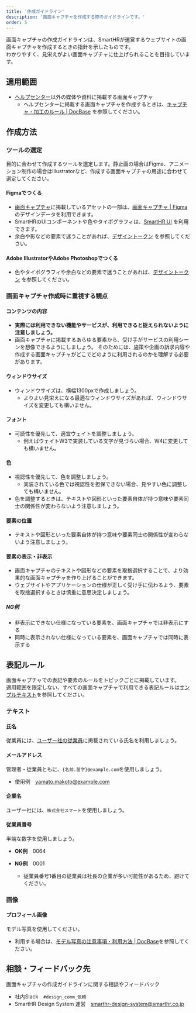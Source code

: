 ```yaml
---
title: '作成ガイドライン'
description: '画面キャプチャを作成する際のガイドラインです。'
order: 5
---
```



画面キャプチャの作成ガイドラインは、SmartHRが運営するウェブサイトの画面キャプチャを作成するときの指針を示したものです。  
わかりやすく、見栄えがよい画面キャプチャに仕上げられることを目指しています。

## 適用範囲
- [ヘルプセンター](https://support.smarthr.jp/ja/)以外の媒体や資料に掲載する画面キャプチャ  
    - ヘルプセンターに掲載する画面キャプチャを作成するときは、[キャプチャ・加工のルール | DocBase](https://smarthr-inc.docbase.io/posts/1836257) を参照してください。

## 作成方法
### ツールの選定
目的に合わせて作成するツールを選定します。静止画の場合はFigma、アニメーション制作の場合はIllustratorなど、作成する画面キャプチャの用途に合わせて選定してください。
#### Figmaでつくる
- [画面キャプチャ](https://smarthr.design/communication/capture/)に掲載しているアセットの一部は、[画面キャプチャ | Figma](https://www.figma.com/file/rQRf0ysE4Lk7tZcd2aS4rG/%E7%94%BB%E9%9D%A2%E3%82%AD%E3%83%A3%E3%83%97%E3%83%81%E3%83%A3?type=design&node-id=0%3A1&mode=design&t=LQq1M5xNr2Crd6qN-1) のデザインデータを利用できます。
- SmartHRのUIコンポーネントや色やタイポグラフィは、[SmartHR UI](https://smarthr.design/products/design-process/design-data/design-guide/#h3-0) を利用できます。
- 余白や影などの要素で迷うことがあれば、[デザイントークン](https://smarthr.design/products/design-tokens/) を参照してください。


#### Adobe IllustratorやAdobe Photoshopでつくる
- 色やタイポグラフィや余白などの要素で迷うことがあれば、[デザイントークン](https://smarthr.design/products/design-tokens/) を参照してください。


### 画面キャプチャ作成時に重視する観点

#### コンテンツの内容
- **実際には利用できない機能やサービスが、利用できると捉えられないように注意しましょう。**
- 画面キャプチャに掲載するあらゆる要素から、受け手がサービスの利用シーンを想像できるようにしましょう。
そのためには、施策や企画の訴求内容や作成する画面キャプチャがどこでどのように利用されるのかを理解する必要があります。


#### ウィンドウサイズ
- ウィンドウサイズは、横幅1300pxで作成しましょう。
    - よりよい見栄えになる最適なウィンドウサイズがあれば、ウィンドウサイズを変更しても構いません。
#### フォント
- 可読性を優先して、適宜ウェイトを調整しましょう。
    - 例えばウェイトW3で実装している文字が見づらい場合、W4に変更しても構いません。

#### 色
- 視認性を優先して、色を調整しましょう。
    - 実装されている色では視認性を担保できない場合、見やすい色に調整しても構いません。
- 色を調整するときは、テキストや図形といった要素自体が持つ意味や要素同士の関係性が変わらないよう注意しましょう。

#### 要素の位置
- テキストや図形といった要素自体が持つ意味や要素同士の関係性が変わらないよう注意しましょう。

#### 要素の表示・非表示
- 画面キャプチャのテキストや図形などの要素を取捨選択することで、より効果的な画面キャプチャを作り上げることができます。
- ウェブサイトやアプリケーションの仕様が正しく受け手に伝わるよう、要素を取捨選択するときは慎重に意思決定しましょう。

##### NG例
- 非表示にできない仕様になっている要素を、画面キャプチャでは非表示にする
- 同時に表示されない仕様になっている要素を、画面キャプチャでは同時に表示する


## 表記ルール
画面キャプチャでの表記や要素のルールをトピックごとに掲載しています。  
適用範囲を限定しない、すべての画面キャプチャで利用できる表記ルールは[サンプルテキスト](https://smarthr.design/communication/sample/text/)を参照してください。

### テキスト
#### 氏名
従業員には、[ユーザー社の従業員](https://smarthr.design/basics/illustration/user-co-other/)に掲載されている氏名を利用しましょう。

#### メールアドレス
管理者・従業員ともに、`{名前.苗字}@example.com`を使用しましょう。  
- 使用例　yamato.makoto@example.com

#### 企業名
ユーザー社には、`株式会社スマート`を使用しましょう。


#### 従業員番号
半端な数字を使用しましょう。

- **OK例**　0064

- **NG例**　0001  
    - 従業員番号1番目の従業員は社長の企業が多い可能性があるため、避けてください。


### 画像
#### プロフィール画像
モデル写真を使用してください。
- 利用する場合は、[モデル写真の注意事項・利用方法 | DocBase](https://smarthr-inc.docbase.io/posts/1933926)を参照してください。



## 相談・フィードバック先
画面キャプチャの作成ガイドラインに関する相談やフィードバック  
- 社内Slack　`#design_comm_依頼`
- SmartHR Design System 運営　smarthr-design-system@smarthr.co.jp  